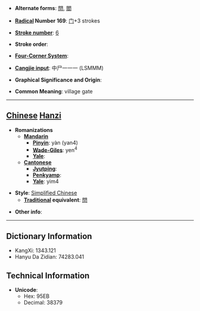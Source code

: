 * '''Alternate forms''': [[閆]], [[閻]]

* '''[[Wiktionary:Chinese radical index| Radical]] Number 169''': [[Wiktionary:Chinese radical index 门|门]]+3 strokes

* '''[[Wiktionary:Chinese total strokes index|Stroke number]]''': [[Wiktionary:Chinese total strokes index 6|6]]

* '''Stroke order''': 

* '''[[Wiktionary:Chinese four corner index|Four-Corner System]]''': 

* '''[[Wiktionary:Chinese Cangjie index|Cangjie input]]''': 中尸一一一 (LSMMM)

* '''Graphical Significance and Origin''': 

* '''Common Meaning''': village gate

----

== [[Chinese]] [[Hanzi]] ==

* '''Romanizations'''
** '''[[Mandarin]]'''
*** '''[[Pinyin]]''': yàn (yan4)
*** '''[[Wade-Giles]]''': yen<sup>4</sup>
*** '''[[Yale]]''': 
** '''[[Cantonese]]'''
*** '''[[Jyutping]]''':
*** '''[[Penkyamp]]''': 
*** '''[[Yale]]''': yim4

* '''Style''': [[Simplified Chinese]] 
** '''[[Traditional Chinese|Traditional]] equivalent''': [[閆]]

* '''Other info''': 

----

== Dictionary Information ==

* KangXi: 1343.121
* Hanyu Da Zidian: 74283.041

== Technical Information ==

* '''Unicode''':
** Hex: 95EB
** Decimal: 38379